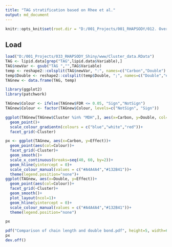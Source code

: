 ```yaml
---
title: "TAG stratification based on Rhee et al."
output: md_document
---
```


```r
knitr::opts_knit$set(root.dir = "D:/001_Projects/001_RHAPSODY/012. Overlap_public/")
```

## Load

```r
load("D:/001_Projects/033_RHAPSODY_Shiny/www/Cluster_data.RData")
TAG <- lipid.data[grep("TAG",lipid.data$Variable),]
TAG$newVar <- gsub("TAG ","",TAG$Variable)
temp <- reshape2::colsplit(TAG$newVar, ":", names=c("Carbon","Double") )
temp$Double <- reshape2::colsplit(temp$Double, ";", names=c("Double","else") )[,1]
TAGnew <- data.frame(TAG, temp)

library(ggplot2)
library(patchwork)

TAGnew$Colour <- ifelse(TAGnew$FDR <= 0.05, "Sign","NotSign")
TAGnew$Colour <- factor(TAGnew$Colour, levels=c("NotSign", "Sign"))

ggplot(TAGnew[TAGnew$Cluster %in% "MDH",], aes(x=Carbon, y=Double, col=Effect))+
  geom_point()+
  scale_colour_gradientn(colours = c("blue","white","red"))+
  facet_grid(~Cluster)

px <- ggplot(TAGnew, aes(x=Carbon, y=Effect))+
  geom_point(aes(col=Colour))+
  facet_grid(~Cluster)+
  geom_smooth()+
  scale_x_continuous(breaks=seq(40, 60, by=2))+
  geom_hline(yintercept = 0)+
  scale_colour_manual(values = c("#A4A4A4","#132B41"))+
  theme(legend.position="none")+
ggplot(TAGnew, aes(x=Double, y=Effect))+
  geom_point(aes(col=Colour))+
  facet_grid(~Cluster)+
  geom_smooth()+
  plot_layout(ncol=1)+
  geom_hline(yintercept = 0)+
  scale_colour_manual(values = c("#A4A4A4","#132B41"))+
  theme(legend.position="none")

px 

pdf("Comparison of chain length and double bond.pdf", height=5, width=6)
px
dev.off()
``` 